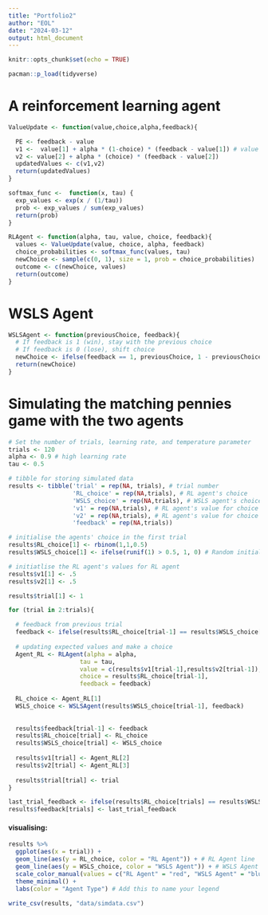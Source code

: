 ```yaml
---
title: "Portfolio2"
author: "EOL"
date: "2024-03-12"
output: html_document
---
```


```r
knitr::opts_chunk$set(echo = TRUE)
```

```r
pacman::p_load(tidyverse)
```

# A reinforcement learning agent
```r

ValueUpdate <- function(value,choice,alpha,feedback){

  PE <- feedback - value
  v1 <-  value[1] + alpha * (1-choice) * (feedback - value[1]) # value 1 = current estimate of some value, feedback = new information received, alpha = learning rate, choice is the action taken
  v2 <- value[2] + alpha * (choice) * (feedback - value[2])
  updatedValues <- c(v1,v2)
  return(updatedValues)
}

softmax_func <-  function(x, tau) { 
  exp_values <- exp(x / (1/tau))
  prob <- exp_values / sum(exp_values)
  return(prob)
}

RLAgent <- function(alpha, tau, value, choice, feedback){
  values <- ValueUpdate(value, choice, alpha, feedback)
  choice_probabilities <- softmax_func(values, tau)
  newChoice <- sample(c(0, 1), size = 1, prob = choice_probabilities)
  outcome <- c(newChoice, values)
  return(outcome)
}
```


# WSLS Agent
```r
WSLSAgent <- function(previousChoice, feedback){
  # If feedback is 1 (win), stay with the previous choice
  # If feedback is 0 (lose), shift choice
  newChoice <- ifelse(feedback == 1, previousChoice, 1 - previousChoice)
  return(newChoice)
}
```


# Simulating the matching pennies game with the two agents 
```r

# Set the number of trials, learning rate, and temperature parameter 
trials <- 120
alpha <- 0.9 # high learning rate
tau <- 0.5

# tibble for storing simulated data 
results <- tibble('trial' = rep(NA, trials), # trial number
                  'RL_choice' = rep(NA,trials), # RL agent's choice
                  'WSLS_choice' = rep(NA,trials), # WSLS agent's choice
                  'v1' = rep(NA,trials), # RL agent's value for choice 1 (left)
                  'v2' = rep(NA,trials), # RL agent's value for choice 2 (right)
                  'feedback' = rep(NA,trials))

# initialise the agents' choice in the first trial
results$RL_choice[1] <- rbinom(1,1,0.5)
results$WSLS_choice[1] <- ifelse(runif(1) > 0.5, 1, 0) # Random initial choice for WSLS agent

# initiatlise the RL agent's values for RL agent
results$v1[1] <- .5
results$v2[1] <- .5

results$trial[1] <- 1

for (trial in 2:trials){

  # feedback from previous trial
  feedback <- ifelse(results$RL_choice[trial-1] == results$WSLS_choice[trial-1],1,0)
  
  # updating expected values and make a choice
  Agent_RL <- RLAgent(alpha = alpha,
                    tau = tau,
                    value = c(results$v1[trial-1],results$v2[trial-1]),
                    choice = results$RL_choice[trial-1],
                    feedback = feedback)
  
  RL_choice <- Agent_RL[1]
  WSLS_choice <- WSLSAgent(results$WSLS_choice[trial-1], feedback)
  
  
  results$feedback[trial-1] <- feedback
  results$RL_choice[trial] <- RL_choice
  results$WSLS_choice[trial] <- WSLS_choice
  
  results$v1[trial] <- Agent_RL[2]
  results$v2[trial] <- Agent_RL[3]
  
  results$trial[trial] <- trial
}

last_trial_feedback <- ifelse(results$RL_choice[trials] == results$WSLS_choice[trials], 1, 0)
results$feedback[trials] <- last_trial_feedback

```

#### visualising: 
```r
results %>% 
  ggplot(aes(x = trial)) +
  geom_line(aes(y = RL_choice, color = "RL Agent")) + # RL Agent line
  geom_line(aes(y = WSLS_choice, color = "WSLS Agent")) + # WSLS Agent line
  scale_color_manual(values = c("RL Agent" = "red", "WSLS Agent" = "blue")) +
  theme_minimal() +
  labs(color = "Agent Type") # Add this to name your legend

```

```r
write_csv(results, "data/simdata.csv")
```



